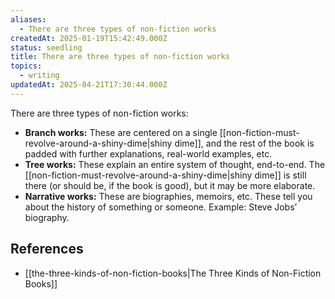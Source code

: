 ```yaml
---
aliases:
  - There are three types of non-fiction works
createdAt: 2025-01-19T15:42:49.000Z
status: seedling
title: There are three types of non-fiction works
topics:
  - writing
updatedAt: 2025-04-21T17:30:44.000Z
---
```

There are three types of non-fiction works:

- **Branch works:** These are centered on a single [[non-fiction-must-revolve-around-a-shiny-dime|shiny dime]], and the rest of the book is padded with further explanations, real-world examples, etc.
- **Tree works:** These explain an entire system of thought, end-to-end. The [[non-fiction-must-revolve-around-a-shiny-dime|shiny dime]] is still there (or should be, if the book is good), but it may be more elaborate.
- **Narrative works:** These are biographies, memoirs, etc. These tell you about the history of something or someone. Example: Steve Jobs’ biography.

## References

- [[the-three-kinds-of-non-fiction-books|The Three Kinds of Non-Fiction Books]]
